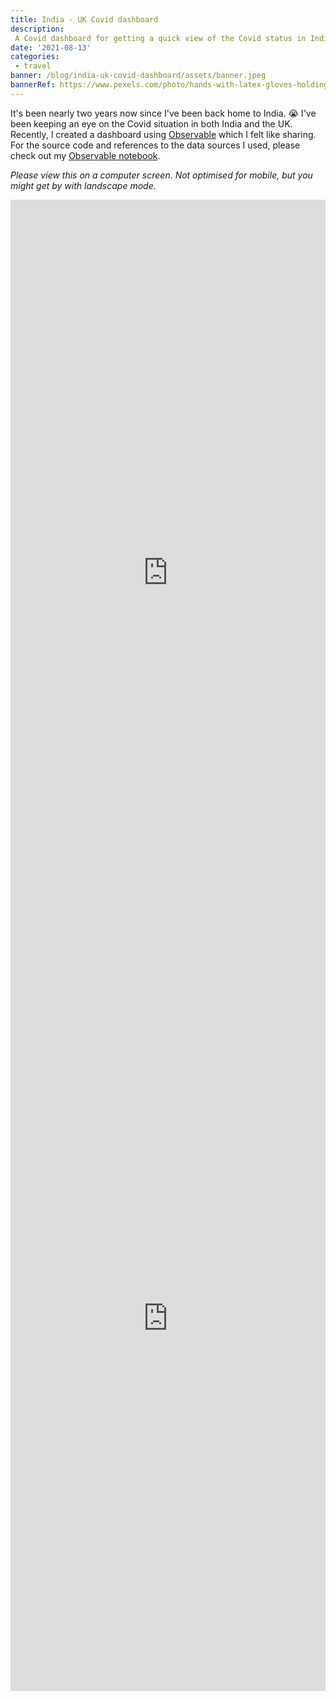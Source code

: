 ```yaml
---
title: India - UK Covid dashboard
description:
 A Covid dashboard for getting a quick view of the Covid status in India and UK
date: '2021-08-13'
categories:
 - travel
banner: /blog/india-uk-covid-dashboard/assets/banner.jpeg
bannerRef: https://www.pexels.com/photo/hands-with-latex-gloves-holding-a-globe-with-a-face-mask-4167544/
---
```


It's been nearly two years now since I've been back home to India. 😭 I've been
keeping an eye on the Covid situation in both India and the UK. Recently, I
created a dashboard using [Observable](https://observablehq.com/) which I felt
like sharing. For the source code and references to the data sources I used,
please check out my
[Observable notebook](https://observablehq.com/@bluprince13/india-uk-covid-dashboard).

<!--more-->

_Please view this on a computer screen. Not optimised for mobile, but you might
get by with landscape mode._

<iframe
 width="100%"
 height="1193"
 frameborder="0"
 src="https://observablehq.com/embed/@bluprince13/india-uk-covid-dashboard?cells=covidStatusIndia%2CvaccinationStatusIndia"
></iframe>

<iframe
 width="100%"
 height="1193"
 frameborder="0"
 src="https://observablehq.com/embed/@bluprince13/india-uk-covid-dashboard?cells=covidStatusUk%2CvaccinationStatusUK"
></iframe>

